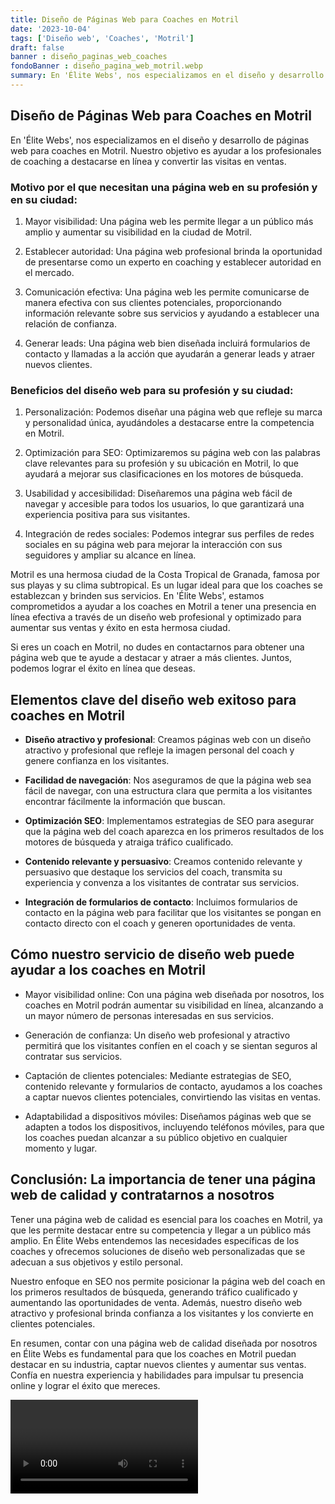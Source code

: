```yaml
---
title: Diseño de Páginas Web para Coaches en Motril
date: '2023-10-04'
tags: ['Diseño web', 'Coaches', 'Motril']
draft: false
banner : diseño_paginas_web_coaches
fondoBanner : diseño_pagina_web_motril.webp
summary: En 'Élite Webs', nos especializamos en el diseño y desarrollo de páginas web para coaches en Motril. Nuestro objetivo es ayudar a los profesionales de coaching a destacarse en línea y convertir las visitas en ventas. 
---
```


## Diseño de Páginas Web para Coaches en Motril

En 'Élite Webs', nos especializamos en el diseño y desarrollo de páginas web para coaches en Motril. Nuestro objetivo es ayudar a los profesionales de coaching a destacarse en línea y convertir las visitas en ventas. 

### Motivo por el que necesitan una página web en su profesión y en su ciudad:

1. Mayor visibilidad: Una página web les permite llegar a un público más amplio y aumentar su visibilidad en la ciudad de Motril.

2. Establecer autoridad: Una página web profesional brinda la oportunidad de presentarse como un experto en coaching y establecer autoridad en el mercado.

3. Comunicación efectiva: Una página web les permite comunicarse de manera efectiva con sus clientes potenciales, proporcionando información relevante sobre sus servicios y ayudando a establecer una relación de confianza.

4. Generar leads: Una página web bien diseñada incluirá formularios de contacto y llamadas a la acción que ayudarán a generar leads y atraer nuevos clientes.

### Beneficios del diseño web para su profesión y su ciudad:

1. Personalización: Podemos diseñar una página web que refleje su marca y personalidad única, ayudándoles a destacarse entre la competencia en Motril.

2. Optimización para SEO: Optimizaremos su página web con las palabras clave relevantes para su profesión y su ubicación en Motril, lo que ayudará a mejorar sus clasificaciones en los motores de búsqueda.

3. Usabilidad y accesibilidad: Diseñaremos una página web fácil de navegar y accesible para todos los usuarios, lo que garantizará una experiencia positiva para sus visitantes.

4. Integración de redes sociales: Podemos integrar sus perfiles de redes sociales en su página web para mejorar la interacción con sus seguidores y ampliar su alcance en línea.

Motril es una hermosa ciudad de la Costa Tropical de Granada, famosa por sus playas y su clima subtropical. Es un lugar ideal para que los coaches se establezcan y brinden sus servicios. En 'Élite Webs', estamos comprometidos a ayudar a los coaches en Motril a tener una presencia en línea efectiva a través de un diseño web profesional y optimizado para aumentar sus ventas y éxito en esta hermosa ciudad.

Si eres un coach en Motril, no dudes en contactarnos para obtener una página web que te ayude a destacar y atraer a más clientes. Juntos, podemos lograr el éxito en línea que deseas.

<GifSeo />

<Cta />

## Elementos clave del diseño web exitoso para coaches en Motril

- **Diseño atractivo y profesional**: Creamos páginas web con un diseño atractivo y profesional que refleje la imagen personal del coach y genere confianza en los visitantes.

- **Facilidad de navegación**: Nos aseguramos de que la página web sea fácil de navegar, con una estructura clara que permita a los visitantes encontrar fácilmente la información que buscan.

- **Optimización SEO**: Implementamos estrategias de SEO para asegurar que la página web del coach aparezca en los primeros resultados de los motores de búsqueda y atraiga tráfico cualificado.

- **Contenido relevante y persuasivo**: Creamos contenido relevante y persuasivo que destaque los servicios del coach, transmita su experiencia y convenza a los visitantes de contratar sus servicios.

- **Integración de formularios de contacto**: Incluimos formularios de contacto en la página web para facilitar que los visitantes se pongan en contacto directo con el coach y generen oportunidades de venta.

## Cómo nuestro servicio de diseño web puede ayudar a los coaches en Motril

- Mayor visibilidad online: Con una página web diseñada por nosotros, los coaches en Motril podrán aumentar su visibilidad en línea, alcanzando a un mayor número de personas interesadas en sus servicios.

- Generación de confianza: Un diseño web profesional y atractivo permitirá que los visitantes confíen en el coach y se sientan seguros al contratar sus servicios.

- Captación de clientes potenciales: Mediante estrategias de SEO, contenido relevante y formularios de contacto, ayudamos a los coaches a captar nuevos clientes potenciales, convirtiendo las visitas en ventas.

- Adaptabilidad a dispositivos móviles: Diseñamos páginas web que se adapten a todos los dispositivos, incluyendo teléfonos móviles, para que los coaches puedan alcanzar a su público objetivo en cualquier momento y lugar.

## Conclusión: La importancia de tener una página web de calidad y contratarnos a nosotros

Tener una página web de calidad es esencial para los coaches en Motril, ya que les permite destacar entre su competencia y llegar a un público más amplio. En Élite Webs entendemos las necesidades específicas de los coaches y ofrecemos soluciones de diseño web personalizadas que se adecuan a sus objetivos y estilo personal.

Nuestro enfoque en SEO nos permite posicionar la página web del coach en los primeros resultados de búsqueda, generando tráfico cualificado y aumentando las oportunidades de venta. Además, nuestro diseño web atractivo y profesional brinda confianza a los visitantes y los convierte en clientes potenciales.

En resumen, contar con una página web de calidad diseñada por nosotros en Élite Webs es fundamental para que los coaches en Motril puedan destacar en su industria, captar nuevos clientes y aumentar sus ventas. Confía en nuestra experiencia y habilidades para impulsar tu presencia online y lograr el éxito que mereces.

<Video />

<CtaBot job='Coaches' city='Motril'/>

<Gmaps query='Motril+españa+maps' />